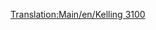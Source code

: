 [[Translation:Main/en/Kelling 3100]]{{en/-}}{{hu/Navbox Mozdonyok}}
{{hu/Vonatok|Name=Kelling 3100
|Image=[[File:en/Kelling3100.png]]
|Cost=£21,093 ($42.186)
|Speed=104 km/h (65 mph)
|Weight=110 t
|Power=1,500 LE (1.119 kW)
|Annual=£1,599 ($3.198)
|Designed=1959
|Lifespan=22
|Capacity=N/A
|Leírás=Ez a mozdony nagyobb sebességre képes és erősebb, mint a korábbi mozdonyok. Utas- vagy könnyű teherszállításra alkalmas..
|Valósság=Hasonlít az [http://www.wikipedia.org/wiki/EMC 1800 hp B-B EMC 1800 hp B-B] 511 és 512 sorozatszámú, 1935-ben épült bemutató modelljeire.
}}
